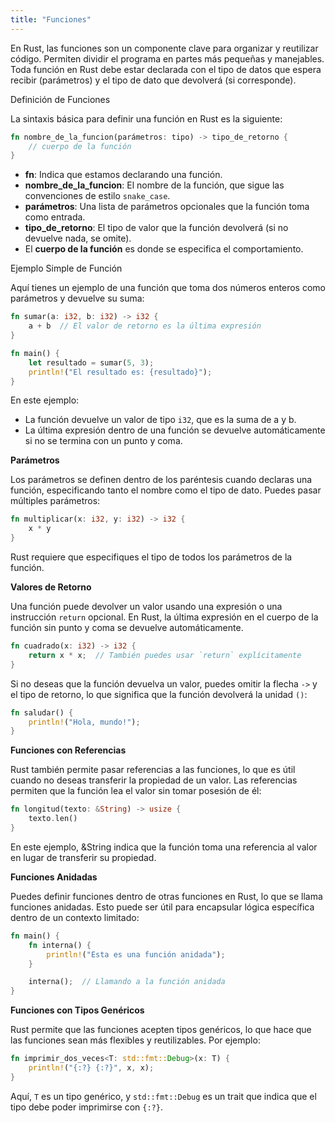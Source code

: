 ```yaml
---
title: "Funciones"
---
```



En Rust, las funciones son un componente clave para organizar y reutilizar código. Permiten dividir el programa en partes más pequeñas y manejables. Toda función en Rust debe estar declarada con el tipo de datos que espera recibir (parámetros) y el tipo de dato que devolverá (si corresponde).

Definición de Funciones

La sintaxis básica para definir una función en Rust es la siguiente:

``` rust
fn nombre_de_la_funcion(parámetros: tipo) -> tipo_de_retorno {
    // cuerpo de la función
}
```

-   **fn**: Indica que estamos declarando una función.
-   **nombre_de_la_funcion**: El nombre de la función, que sigue las convenciones de estilo `snake_case`.
-   **parámetros**: Una lista de parámetros opcionales que la función toma como entrada.
-   **tipo_de_retorno**: El tipo de valor que la función devolverá (si no devuelve nada, se omite).
-   El **cuerpo de la función** es donde se especifica el comportamiento.


Ejemplo Simple de Función

Aquí tienes un ejemplo de una función que toma dos números enteros como parámetros y devuelve su suma:

```rust
fn sumar(a: i32, b: i32) -> i32 {
    a + b  // El valor de retorno es la última expresión
}

fn main() {
    let resultado = sumar(5, 3);
    println!("El resultado es: {resultado}");
}
```

En este ejemplo:

- La función devuelve un valor de tipo `i32`, que es la suma de a y b.
- La última expresión dentro de una función se devuelve automáticamente si no se termina con un punto y coma.

**Parámetros**

Los parámetros se definen dentro de los paréntesis cuando declaras una función, especificando tanto el nombre como el tipo de dato. Puedes pasar múltiples parámetros:

```rust
fn multiplicar(x: i32, y: i32) -> i32 {
    x * y
}
```
Rust requiere que especifiques el tipo de todos los parámetros de la función.

**Valores de Retorno**

Una función puede devolver un valor usando una expresión o una instrucción `return` opcional. En Rust, la última expresión en el cuerpo de la función sin punto y coma se devuelve automáticamente.

```rust
fn cuadrado(x: i32) -> i32 {
    return x * x;  // También puedes usar `return` explícitamente
}
```

Si no deseas que la función devuelva un valor, puedes omitir la flecha `->` y el tipo de retorno, lo que significa que la función devolverá la unidad `()`:

```rust
fn saludar() {
    println!("Hola, mundo!");
}
```


**Funciones con Referencias**

Rust también permite pasar referencias a las funciones, lo que es útil cuando no deseas transferir la propiedad de un valor. Las referencias permiten que la función lea el valor sin tomar posesión de él:


```rust
fn longitud(texto: &String) -> usize {
    texto.len()
}
```


En este ejemplo, &String indica que la función toma una referencia al valor en lugar de transferir su propiedad.

**Funciones Anidadas**

Puedes definir funciones dentro de otras funciones en Rust, lo que se llama funciones anidadas. Esto puede ser útil para encapsular lógica específica dentro de un contexto limitado:

```rust
fn main() {
    fn interna() {
        println!("Esta es una función anidada");
    }

    interna();  // Llamando a la función anidada
}
```

**Funciones con Tipos Genéricos**

Rust permite que las funciones acepten tipos genéricos, lo que hace que las funciones sean más flexibles y reutilizables. Por ejemplo:


```rust
fn imprimir_dos_veces<T: std::fmt::Debug>(x: T) {
    println!("{:?} {:?}", x, x);
}
```

Aquí, `T` es un tipo genérico, y `std::fmt::Debug` es un trait que indica que el tipo debe poder imprimirse con `{:?}`.
